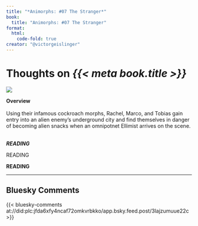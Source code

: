 ```yaml
---
title: "*Animorphs: #07 The Stranger*"
book:
  title: "Animorphs: #07 The Stranger"
format:
  html:
    code-fold: true
creator: "@victorgeislinger"
---
```


# Thoughts on *{{< meta book.title >}}*

::: {layout="[30,70]"}
![](https://books.google.com/books/content?id=8lySngEACAAJ&printsec=frontcover&img=2)

**Overview** <br/>
<br/>
Using their infamous cockroach morphs, Rachel, Marco, and Tobias gain entry into an alien enemy's underground city and find themselves in danger of becoming alien snacks when an omnipotnet Ellimist arrives on the scene.
<br/>
<br/>


:::


***READING***

READING

**READING**

--- 

:::{.callout-note icon=false}

## Bluesky Comments

{{< bluesky-comments at://did:plc:jfda6xfy4ncaf72omkvrbkko/app.bsky.feed.post/3lajzumuue22c >}}


:::
